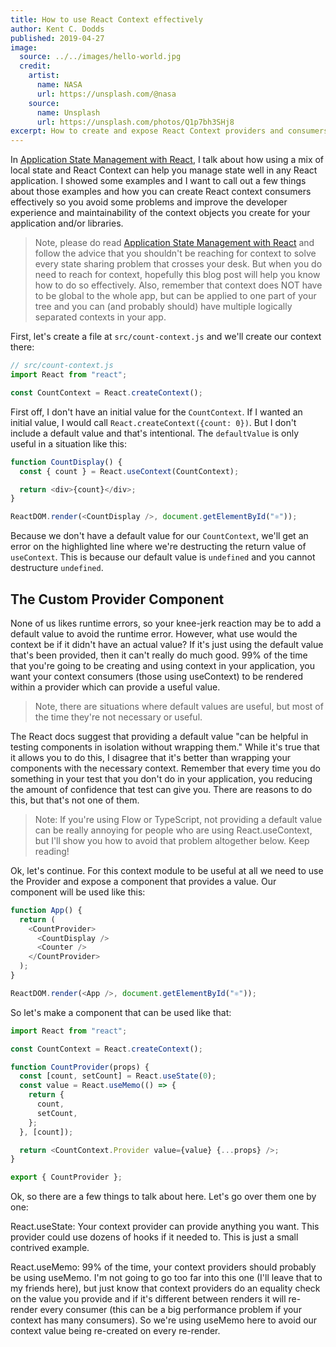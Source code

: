 ```yaml
---
title: How to use React Context effectively
author: Kent C. Dodds
published: 2019-04-27
image:
  source: ../../images/hello-world.jpg
  credit:
    artist:
      name: NASA
      url: https://unsplash.com/@nasa
    source:
      name: Unsplash
      url: https://unsplash.com/photos/Q1p7bh3SHj8
excerpt: How to create and expose React Context providers and consumers
---
```


In
[Application State Management with React](https://kentcdodds.com/blog/application-state-management-with-react),
I talk about how using a mix of local state and React Context can help you
manage state well in any React application. I showed some examples and I want to
call out a few things about those examples and how you can create React context
consumers effectively so you avoid some problems and improve the developer
experience and maintainability of the context objects you create for your
application and/or libraries.

> Note, please do read
> [Application State Management with React](https://kentcdodds.com/blog/application-state-management-with-react)
> and follow the advice that you shouldn't be reaching for context to solve
> every state sharing problem that crosses your desk. But when you do need to
> reach for context, hopefully this blog post will help you know how to do so
> effectively. Also, remember that context does NOT have to be global to the
> whole app, but can be applied to one part of your tree and you can (and
> probably should) have multiple logically separated contexts in your app.

First, let's create a file at `src/count-context.js` and we'll create our
context there:

```js
// src/count-context.js
import React from "react";

const CountContext = React.createContext();
```

First off, I don't have an initial value for the `CountContext`. If I wanted an
initial value, I would call `React.createContext({count: 0})`. But I don't
include a default value and that's intentional. The `defaultValue` is only
useful in a situation like this:

```js
function CountDisplay() {
  const { count } = React.useContext(CountContext);

  return <div>{count}</div>;
}

ReactDOM.render(<CountDisplay />, document.getElementById("⚛️"));
```

Because we don't have a default value for our `CountContext`, we'll get an error
on the highlighted line where we're destructing the return value of
`useContext`. This is because our default value is `undefined` and you cannot
destructure `undefined`.

## The Custom Provider Component

None of us likes runtime errors, so your knee-jerk reaction may be to add a
default value to avoid the runtime error. However, what use would the context be
if it didn't have an actual value? If it's just using the default value that's
been provided, then it can't really do much good. 99% of the time that you're
going to be creating and using context in your application, you want your
context consumers (those using useContext) to be rendered within a provider
which can provide a useful value.

> Note, there are situations where default values are useful, but most of the
> time they're not necessary or useful.

The React docs suggest that providing a default value "can be helpful in testing
components in isolation without wrapping them." While it's true that it allows
you to do this, I disagree that it's better than wrapping your components with
the necessary context. Remember that every time you do something in your test
that you don't do in your application, you reducing the amount of confidence
that test can give you. There are reasons to do this, but that's not one of
them.

> Note: If you're using Flow or TypeScript, not providing a default value can be
> really annoying for people who are using React.useContext, but I'll show you
> how to avoid that problem altogether below. Keep reading!

Ok, let's continue. For this context module to be useful at all we need to use
the Provider and expose a component that provides a value. Our component will be
used like this:

```js
function App() {
  return (
    <CountProvider>
      <CountDisplay />
      <Counter />
    </CountProvider>
  );
}

ReactDOM.render(<App />, document.getElementById("⚛️"));
```

So let's make a component that can be used like that:

```js filename=src/count-context.js
import React from "react";

const CountContext = React.createContext();

function CountProvider(props) {
  const [count, setCount] = React.useState(0);
  const value = React.useMemo(() => {
    return {
      count,
      setCount,
    };
  }, [count]);

  return <CountContext.Provider value={value} {...props} />;
}

export { CountProvider };
```

Ok, so there are a few things to talk about here. Let's go over them one by one:

React.useState: Your context provider can provide anything you want. This
provider could use dozens of hooks if it needed to. This is just a small
contrived example.

React.useMemo: 99% of the time, your context providers should probably be using
useMemo. I'm not going to go too far into this one (I'll leave that to my
friends here), but just know that context providers do an equality check on the
value you provide and if it's different between renders it will re-render every
consumer (this can be a big performance problem if your context has many
consumers). So we're using useMemo here to avoid our context value being
re-created on every re-render.

